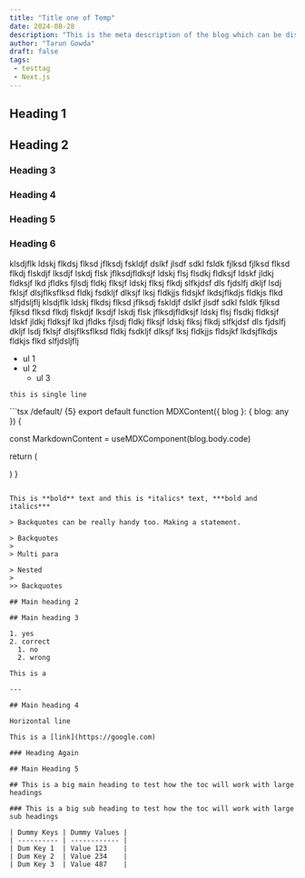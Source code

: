 ```yaml
---
title: "Title one of Temp"
date: 2024-08-28
description: "This is the meta description of the blog which can be displayed anywhere"
author: "Tarun Gowda"
draft: false
tags: 
 - testtag
 - Next.js
---
```


## Heading 1

## Heading 2

### Heading 3

### Heading 4

### Heading 5

### Heading 6

klsdjflk ldskj flkdsj flksd jflksdj fskldjf dslkf jlsdf sdkl fsldk fjlksd fjlksd flksd flkdj flskdjf lksdjf lskdj flsk jflksdjfldksjf ldskj flsj flsdkj fldksjf ldskf jldkj fldksjf lkd jfldks fjlsdj fldkj flksjf ldskj flksj flkdj slfkjdsf dls fjdslfj dkljf lsdj fklsjf dlsjflksflksd fldkj fsdkljf dlksjf lksj fldkjjs fldsjkf lkdsjflkdjs fldkjs flkd slfjdsljflj
klsdjflk ldskj flkdsj flksd jflksdj fskldjf dslkf jlsdf sdkl fsldk fjlksd fjlksd flksd flkdj flskdjf lksdjf lskdj flsk jflksdjfldksjf ldskj flsj flsdkj fldksjf ldskf jldkj fldksjf lkd jfldks fjlsdj fldkj flksjf ldskj flksj flkdj slfkjdsf dls fjdslfj dkljf lsdj fklsjf dlsjflksflksd fldkj fsdkljf dlksjf lksj fldkjjs fldsjkf lkdsjflkdjs fldkjs flkd slfjdsljflj

- ul 1
- ul 2
  - ul 3

`this is single line`

<CodeHead name="/blog/MDXContent.tsx" lang="tsx" />
```tsx /default/ {5}
export default function MDXContent({ blog }: { blog: any }) {

  const MarkdownContent = useMDXComponent(blog.body.code)

  return (
    <div className='prose'>
      <MarkdownContent />
    </div>
  )
}
```

This is **bold** text and this is *italics* text, ***bold and italics***

> Backquotes can be really handy too. Making a statement.

> Backquotes
>
> Multi para

> Nested
>
>> Backquotes

## Main heading 2

## Main heading 3

1. yes
2. correct
  1. no
  2. wrong

This is a 

---

## Main heading 4

Horizontal line

This is a [link](https://google.com)

### Heading Again

## Main Heading 5

## This is a big main heading to test how the toc will work with large headings

### This is a big sub heading to test how the toc will work with large sub headings

| Dummy Keys | Dummy Values |
| ---------- | ------------ |
| Dum Key 1  | Value 123    |
| Dum Key 2  | Value 234    |
| Dum Key 3  | Value 487    |